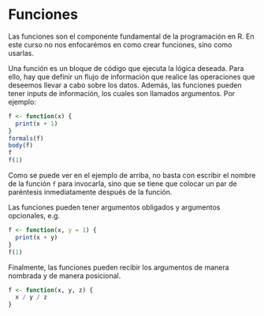 # Funciones

Las funciones son el componente fundamental de la programación en R. En este 
curso no nos enfocarémos en como crear funciones, sino como usarlas.

Una función es un bloque de código que ejecuta la lógica deseada. Para ello,
hay que definir un flujo de información que realice las operaciones que
deseemos llevar a cabo sobre los datos. Además, las funciones pueden tener
inputs de información, los cuales son llamados argumentos. Por ejemplo:
  
```r
f <- function(x) {
  print(x + 1)
}
formals(f)
body(f)
f
f(1)
```

Como se puede ver en el ejemplo de arriba, no basta con escribir el nombre de la
función `f` para invocarla, sino que se tiene que colocar un par de paréntesis 
inmediatamente después de la función.

Las funciones pueden tener argumentos obligados y argumentos opcionales, e.g.

```r
f <- function(x, y = 1) {
  print(x + y)
}
f(1)
```

Finalmente, las funciones pueden recibir los argumentos de manera nombrada y de
manera posicional.

```r
f <- function(x, y, z) {
  x / y / z
}


```